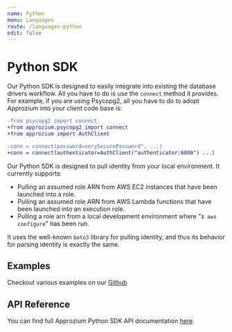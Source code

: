 ```yaml
---
name: Python
menu: Languages
route: /languages-python
edit: false
---
```


# Python SDK

Our Python SDK is designed to easily integrate into existing the database drivers workflow. All you have to do is use the `connect` method it provides. For example, if you are using Psycopg2, all you have to do to adopt Approzium into your client code base is:

```diff
-from psycopg2 import connect
+from approzium.psycopg2 import connect
+from approzium import AuthClient

-conn = connect(password=verySecurePassword", ...)
+conn = connect(authenticator=AuthClient("authenticator:6000") ...)
```

Our Python SDK is designed to pull identity from your local environment. It currently supports:

  - Pulling an assumed role ARN from AWS EC2 instances that have been launched into a role.
  - Pulling an assumed role ARN from AWS Lambda functions that have been launched into an execution role.
  - Pulling a role arn from a local development environment where "`$ aws configure`" has been run.

It uses the well-known `boto3` library for pulling identity, and thus its behavior for parsing identity
is exactly the same.

## Examples

Checkout various examples on our [Github](https://github.com/approzium/approzium/tree/develop/sdk/python/examples)

## API Reference

You can find full Approzium Python SDK API documentation [here](api/python/).
